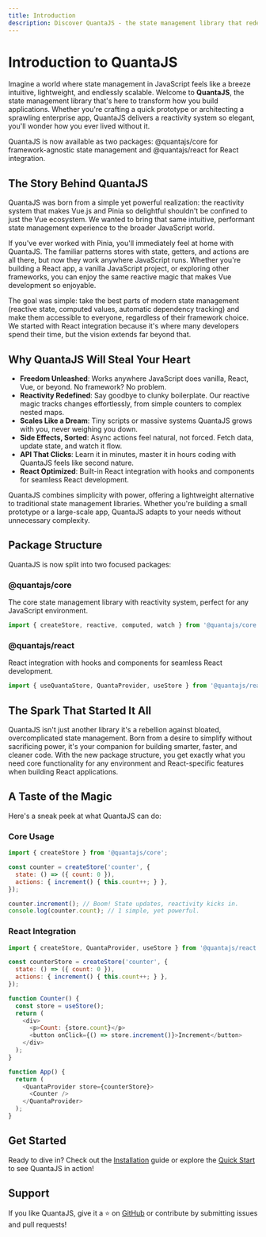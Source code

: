 ```yaml
---
title: Introduction
description: Discover QuantaJS - the state management library that redefines simplicity and power in JavaScript.
---
```


# Introduction to QuantaJS

Imagine a world where state management in JavaScript feels like a breeze intuitive, lightweight, and endlessly scalable. Welcome to **QuantaJS**, the state management library that's here to transform how you build applications. Whether you're crafting a quick prototype or architecting a sprawling enterprise app, QuantaJS delivers a reactivity system so elegant, you'll wonder how you ever lived without it.

<Callout type="info">
QuantaJS is now available as two packages: @quantajs/core for framework-agnostic state management and @quantajs/react for React integration.
</Callout>

## The Story Behind QuantaJS

QuantaJS was born from a simple yet powerful realization: the reactivity system that makes Vue.js and Pinia so delightful shouldn't be confined to just the Vue ecosystem. We wanted to bring that same intuitive, performant state management experience to the broader JavaScript world.

If you've ever worked with Pinia, you'll immediately feel at home with QuantaJS. The familiar patterns stores with state, getters, and actions are all there, but now they work anywhere JavaScript runs. Whether you're building a React app, a vanilla JavaScript project, or exploring other frameworks, you can enjoy the same reactive magic that makes Vue development so enjoyable.

The goal was simple: take the best parts of modern state management (reactive state, computed values, automatic dependency tracking) and make them accessible to everyone, regardless of their framework choice. We started with React integration because it's where many developers spend their time, but the vision extends far beyond that.

## Why QuantaJS Will Steal Your Heart

- **Freedom Unleashed**: Works anywhere JavaScript does vanilla, React, Vue, or beyond. No framework? No problem.
- **Reactivity Redefined**: Say goodbye to clunky boilerplate. Our reactive magic tracks changes effortlessly, from simple counters to complex nested maps.
- **Scales Like a Dream**: Tiny scripts or massive systems QuantaJS grows with you, never weighing you down.
- **Side Effects, Sorted**: Async actions feel natural, not forced. Fetch data, update state, and watch it flow.
- **API That Clicks**: Learn it in minutes, master it in hours coding with QuantaJS feels like second nature.
- **React Optimized**: Built-in React integration with hooks and components for seamless React development.

QuantaJS combines simplicity with power, offering a lightweight alternative to traditional state management libraries. Whether you're building a small prototype or a large-scale app, QuantaJS adapts to your needs without unnecessary complexity.

## Package Structure

QuantaJS is now split into two focused packages:

### @quantajs/core
The core state management library with reactivity system, perfect for any JavaScript environment.

```javascript
import { createStore, reactive, computed, watch } from '@quantajs/core';
```

### @quantajs/react
React integration with hooks and components for seamless React development.

```javascript
import { useQuantaStore, QuantaProvider, useStore } from '@quantajs/react';
```

## The Spark That Started It All

QuantaJS isn't just another library it's a rebellion against bloated, overcomplicated state management. Born from a desire to simplify without sacrificing power, it's your companion for building smarter, faster, and cleaner code. With the new package structure, you get exactly what you need core functionality for any environment and React-specific features when building React applications.

## A Taste of the Magic

Here's a sneak peek at what QuantaJS can do:

### Core Usage
```javascript
import { createStore } from '@quantajs/core';

const counter = createStore('counter', {
  state: () => ({ count: 0 }),
  actions: { increment() { this.count++; } },
});

counter.increment(); // Boom! State updates, reactivity kicks in.
console.log(counter.count); // 1 simple, yet powerful.
```

### React Integration
```javascript
import { createStore, QuantaProvider, useStore } from '@quantajs/react';

const counterStore = createStore('counter', {
  state: () => ({ count: 0 }),
  actions: { increment() { this.count++; } },
});

function Counter() {
  const store = useStore();
  return (
    <div>
      <p>Count: {store.count}</p>
      <button onClick={() => store.increment()}>Increment</button>
    </div>
  );
}

function App() {
  return (
    <QuantaProvider store={counterStore}>
      <Counter />
    </QuantaProvider>
  );
}
```

## Get Started

Ready to dive in? Check out the [Installation](/docs/getting-started/installation) guide or explore the [Quick Start](/docs/getting-started/quick-start) to see QuantaJS in action!

## Support

If you like QuantaJS, give it a ⭐ on [GitHub](https://github.com/quanta-js/quanta) or contribute by submitting issues and pull requests!